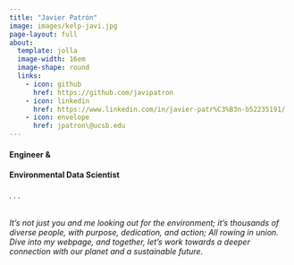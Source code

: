 ```yaml
---
title: "Javier Patrón" 
image: images/kelp-javi.jpg
page-layout: full
about: 
  template: jolla
  image-width: 16em
  image-shape: round
  links: 
    - icon: github
      href: https://github.com/javipatron 
    - icon: linkedin
      href: https://www.linkedin.com/in/javier-patr%C3%B3n-b52235191/ 
    - icon: envelope
      href: jpatron\@ucsb.edu
---
```


#### Engineer &

#### Environmental Data Scientist

###### . . .

*It’s not just you and me looking out for the environment; it’s thousands of diverse people, with purpose, dedication, and action; All rowing in union. Dive into my webpage, and together, let's work towards a deeper connection with our planet and a sustainable future.*

